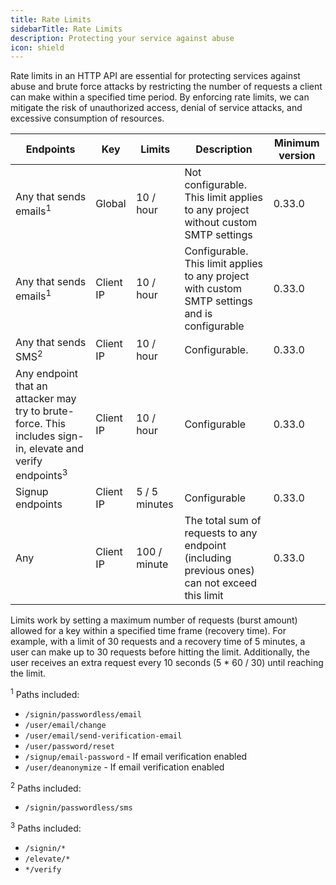 ```yaml
---
title: Rate Limits
sidebarTitle: Rate Limits
description: Protecting your service against abuse
icon: shield
---
```


Rate limits in an HTTP API are essential for protecting services against abuse and brute force attacks by restricting the number of requests a client can make within a specified time period. By enforcing rate limits, we can mitigate the risk of unauthorized access, denial of service attacks, and excessive consumption of resources.


| Endpoints             | Key | Limits | Description | Minimum version |
| ----------------------|-----|--------|-------------|-----------------|
| Any that sends emails<sup>1</sup> | Global | 10 / hour | Not configurable. This limit applies to any project without custom SMTP settings  | 0.33.0 |
| Any that sends emails<sup>1</sup> | Client IP | 10 / hour | Configurable. This limit applies to any project with custom SMTP settings and is configurable  | 0.33.0 |
| Any that sends SMS<sup>2</sup> | Client IP | 10 / hour | Configurable. | 0.33.0 |
| Any endpoint that an attacker may try to brute-force. This includes sign-in, elevate and verify endpoints<sup>3</sup> | Client IP | 10 / hour | Configurable | 0.33.0 |
| Signup endpoints | Client IP | 5 / 5 minutes | Configurable | 0.33.0 |
| Any | Client IP | 100 / minute | The total sum of requests to any endpoint (including previous ones) can not exceed this limit | 0.33.0 |

<Note>
Limits work by setting a maximum number of requests (burst amount) allowed for a key within a specified time frame (recovery time). For example, with a limit of 30 requests and a recovery time of 5 minutes, a user can make up to 30 requests before hitting the limit. Additionally, the user receives an extra request every 10 seconds (5 * 60 / 30) until reaching the limit.
</Note>

<sup>1</sup> Paths included:
- `/signin/passwordless/email`
- `/user/email/change`
- `/user/email/send-verification-email`
- `/user/password/reset`
- `/signup/email-password` - If email verification enabled
- `/user/deanonymize` - If email verification enabled

<sup>2</sup> Paths included:
- `/signin/passwordless/sms`

<sup>3</sup> Paths included:
- `/signin/*`
- `/elevate/*`
- `*/verify`
